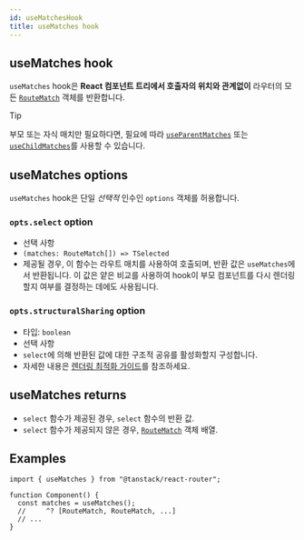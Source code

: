 ```yaml
---
id: useMatchesHook
title: useMatches hook
---
```


## useMatches hook

`useMatches` hook은 **React 컴포넌트 트리에서 호출자의 위치와 관계없이** 라우터의 모든 [`RouteMatch`](./RouteMatchType.md) 객체를 반환합니다.

> [!TIP]
> 부모 또는 자식 매치만 필요하다면, 필요에 따라 [`useParentMatches`](./useParentMatchesHook.md) 또는 [`useChildMatches`](./useChildMatchesHook.md)를 사용할 수 있습니다.

## useMatches options

`useMatches` hook은 단일 _선택적_ 인수인 `options` 객체를 허용합니다.

### `opts.select` option

- 선택 사항
- `(matches: RouteMatch[]) => TSelected`
- 제공될 경우, 이 함수는 라우트 매치를 사용하여 호출되며, 반환 값은 `useMatches`에서 반환됩니다. 이 값은 얕은 비교를 사용하여 hook이 부모 컴포넌트를 다시 렌더링할지 여부를 결정하는 데에도 사용됩니다.

### `opts.structuralSharing` option

- 타입: `boolean`
- 선택 사항
- `select`에 의해 반환된 값에 대한 구조적 공유를 활성화할지 구성합니다.
- 자세한 내용은 [렌더링 최적화 가이드](../../guide/render-optimizations.md)를 참조하세요.

## useMatches returns

- `select` 함수가 제공된 경우, `select` 함수의 반환 값.
- `select` 함수가 제공되지 않은 경우, [`RouteMatch`](./RouteMatchType.md) 객체 배열.

## Examples

```tsx
import { useMatches } from "@tanstack/react-router";

function Component() {
  const matches = useMatches();
  //     ^? [RouteMatch, RouteMatch, ...]
  // ...
}
```
